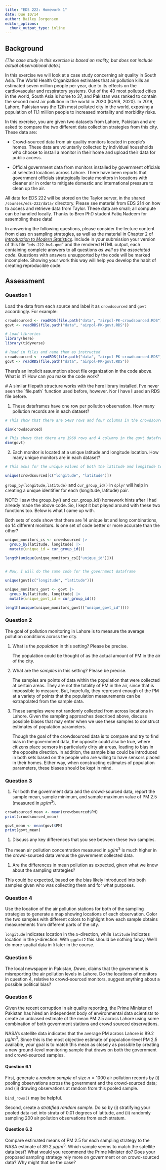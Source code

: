 ```yaml
---
title: "EDS 222: Homework 1"
date: Due 10/14
author: Bailey Jorgensen
editor_options: 
  chunk_output_type: inline
---
```


## Background

*(The case study in this exercise is based on reality, but does not include actual observational data.)*

In this exercise we will look at a case study concerning air quality in South Asia. The World Health Organization estimates that air pollution kills an estimated seven million people per year, due to its effects on the cardiovascular and respiratory systems. Out of the 40 most polluted cities in the world, South Asia is home to 37, and Pakistan was ranked to contain the second most air pollution in the world in 2020 (IQAIR, 2020). In 2019, Lahore, Pakistan was the 12th most polluted city in the world, exposing a population of 11.1 million people to increased mortality and morbidity risks.

In this exercise, you are given two datasets from Lahore, Pakistan and are asked to compare the two different data collection strategies from this city. These data are:

-   Crowd-sourced data from air quality monitors located in people's homes. These data are voluntarily collected by individual households who choose to install a monitor in their home and upload their data for public access.

-   Official government data from monitors installed by government officials at selected locations across Lahore. There have been reports that government officials strategically locate monitors in locations with cleaner air in order to mitigate domestic and international pressure to clean up the air.

::: callout-note
All data for EDS 222 will be stored on the Taylor server, in the shared `/courses/eds-222/data/` directory. Please see material from EDS 214 on how to access and retrieve data from Taylor. These data are small; all compute can be handled locally. Thanks to Bren PhD student Fatiq Nadeem for assembling these data!
:::

In answering the following questions, please consider the lecture content from class on sampling strategies, as well as the material in Chapter 2 of [*Introduction to Modern Statistics*](https://openintro-ims.netlify.app/data-design). Include in your submission your version of this file "`eds-222-hw1.qmd`" and the rendered HTML output, each containing complete answers to all questions *as well as the associated code*. Questions with answers unsupported by the code will be marked incomplete. Showing your work this way will help you develop the habit of creating reproducible code.

## Assessment

### Question 1

Load the data from each source and label it as `crowdsourced` and `govt` accordingly. For example:

``` r
crowdsourced <- readRDS(file.path("data", "airpol-PK-crowdsourced.RDS"))
govt <- readRDS(file.path("data", "airpol-PK-govt.RDS"))
```

```r
# Load libraries
library(here)
library(tidyverse)
```

```r
# Read in files and name them as instructed
crowdsourced <- readRDS(file.path("data", "airpol-PK-crowdsourced.RDS"))
govt <- readRDS(file.path("data", "airpol-PK-govt.RDS"))
```

::: callout-warning
There's an implicit assumption about file organization in the code above. What is it? How can you make the code work?

\# A similar filepath structure works with the here library installed. I've never seen the \`file.path\` function used before, however. Nor I have I used an RDS file before.
:::

1.  These dataframes have one row per pollution observation. How many pollution records are in each dataset?

```r
# This show that there are 5488 rows and four columns in the crowdsourced dataframe, meaning there are 5488 pollution observations

dim(crowdsourced)

# This shows that there are 1960 rows and 4 columns in the govt dataframe, meaning that there are 1960 pollution observations
dim(govt)
```

2.  Each monitor is located at a unique latitude and longitude location. How many unique monitors are in each dataset?

```r
# This asks for the unique values of both the latitude and longitude together by indexing into the dataframe, and then calling two column names

unique(crowdsourced[c("longitude", "latitude")])
```

::: callout-tip
`group_by(longitude,latitude)` and `cur_group_id()` in `dplyr` will help in creating a unique identifier for each (longitude, latitude) pair.

NOTE: I saw the group_by() and cur_group_id() homework hints after I had already made the above code. So, I kept it but played around with these two functions too. Below is what I came up with.

Both sets of code show that there are 14 unique lat and long combinations, so 14 different monitors. Is one set of code better or more accurate than the other?

```r
unique_monitors_cs <- crowdsourced |>
  group_by(latitude, longitude) |>
  mutate(unique_id = cur_group_id())

length(unique(unique_monitors_cs[["unique_id"]]))
                        
```
:::

```r
# Now, I will do the same code for the government dataframe

unique(govt[c("longitude", "latitude")])
```

```r
unique_monitors_govt <- govt |>
  group_by(latitude, longitude) |>
  mutate(unique_govt_id = cur_group_id())

length(unique(unique_monitors_govt[["unique_govt_id"]]))
```

### Question 2

The goal of pollution monitoring in Lahore is to measure the average pollution conditions across the city.

1.  What is the *population* in this setting? Please be precise.

    The population could be thought of as the actual amount of PM in the air of the city.

2.  What are the *samples* in this setting? Please be precise.

    The samples are points of data within the population that were collected at certain areas. They are not the totality of PM in the air, since that is impossible to measure. But, hopefully, they represent enough of the PM at a variety of points that the population measurements can be extrapolated from the sample data.

3.  These samples were not randomly collected from across locations in Lahore. Given the sampling approaches described above, discuss possible biases that may enter when we use these samples to construct estimates of population parameters.

    Though the goal of the crowdsourced data is to compare and try to find bias in the government data, the opposite could also be true, where citizens place sensors in particularly dirty air areas, leading to bias in the opposite direction. In addition, the sample bias could be introduced in both sets based on the people who are willing to have sensors placed in their homes. Either way, when constructing estimates of population parameters, these biases should be kept in mind.

### Question 3

1.  For both the government data and the crowd-sourced data, report the sample mean, sample minimum, and sample maximum value of PM 2.5 (measured in $\mu g/m^3$).

```r

crowdsourced_mean <- mean(crowdsourced$PM)
print(crowdsourced_mean)

govt_mean <- mean(govt$PM)
print(govt_mean)

```

1.  Discuss any key differences that you see between these two samples.

The mean air pollution concentration measured in $\mu g/m^3$ is much higher in the crowd-sourced data versus the government collected data.

1.  Are the differences in mean pollution as expected, given what we know about the sampling strategies?

This could be expected, based on the bias likely introduced into both samples given who was collecting them and for what purposes.

### Question 4

Use the location of the air pollution stations for both of the sampling strategies to generate a map showing locations of each observation. Color the two samples with different colors to highlight how each sample obtains measurements from different parts of the city.

::: callout-tip
`longitude` indicates location in the *x*-direction, while `latitude` indicates location in the *y*-direction. With `ggplot2` this should be nothing fancy. We'll do more spatial data in `R` later in the course.
:::

### Question 5

The local newspaper in Pakistan, *Dawn*, claims that the government is misreporting the air pollution levels in Lahore. Do the locations of monitors in question 4, relative to crowd-sourced monitors, suggest anything about a possible political bias?

### Question 6

Given the recent corruption in air quality reporting, the Prime Minister of Pakistan has hired an independent body of environmental data scientists to create an unbiased estimate of the mean PM 2.5 across Lahore using some combination of both government stations and crowd sourced observations.

NASA's satellite data indicates that the average PM across Lahore is 89.2 $\mu g/m^3$. Since this is the most objective estimate of population-level PM 2.5 available, your goal is to match this mean as closely as possible by creating a new ground-level monitoring sample that draws on both the government and crowd-sourced samples.

#### Question 6.1

First, generate a *random sample* of size $n=1000$ air pollution records by (i) pooling observations across the government and the crowd-sourced data; and (ii) drawing observations at random from this pooled sample.

::: callout-tip
`bind_rows()` may be helpful.
:::

Second, create a *stratified random sample*. Do so by (i) stratifying your pooled data-set into strata of 0.01 degrees of latitude, and (ii) randomly sampling 200 air pollution observations from each stratum.

#### Question 6.2

Compare estimated means of PM 2.5 for each sampling strategy to the NASA estimate of 89.2 $\mu g/m^3$. Which sample seems to match the satellite data best? What would you recommend the Prime Minister do? Does your proposed sampling strategy rely more on government or on crowd-sourced data? Why might that be the case?
